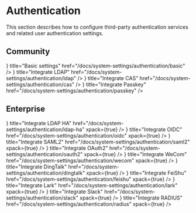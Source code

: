  
# Authentication

This section describes how to configure third-party authentication services and related user authentication settings.

## Community
<Cards>
  <Card
    icon={<Icon name="settings"/>}
    title="Basic settings"
    href="/docs/system-settings/authentication/basic"
  />
</Cards>

<Cards>
  <Card
    icon={<Icon name="settings"/>}
    title="Integrate LDAP"
    href="/docs/system-settings/authentication/ldap"
  />
  <Card
    icon={<Icon name="settings"/>}
    title="Integrate CAS"
    href="/docs/system-settings/authentication/cas"
  />
  <Card
    icon={<Icon name="settings"/>}
    title="Integrate Passkey"
    href="/docs/system-settings/authentication/passkey"
  />
</Cards>

## Enterprise

<Cards>
  <Card
    icon={<Icon name="settings"/>}
    title="Integrate LDAP HA"
    href="/docs/system-settings/authentication/ldap-ha"
    xpack={true}
  />
  <Card
    icon={<Icon name="settings"/>}
    title="Integrate OIDC"
    href="/docs/system-settings/authentication/oidc"
    xpack={true}
  />
  <Card
    icon={<Icon name="settings"/>}
    title="Integrate SAML2"
    href="/docs/system-settings/authentication/saml2"
    xpack={true}
  />
  <Card
    icon={<Icon name="settings"/>}
    title="Integrate OAuth2"
    href="/docs/system-settings/authentication/oauth2"
    xpack={true}
  />
  <Card
    icon={<Icon name="settings"/>}
    title="Integrate WeCom"
    href="/docs/system-settings/authentication/wecom"
    xpack={true}
  />
  <Card
    icon={<Icon name="settings"/>}
    title="Integrate DingTalk"
    href="/docs/system-settings/authentication/dingtalk"
    xpack={true}
  />
  <Card
    icon={<Icon name="settings"/>}
    title="Integrate FeiShu"
    href="/docs/system-settings/authentication/feishu"
    xpack={true}
  />
  <Card
    icon={<Icon name="settings"/>}
    title="Integrate Lark"
    href="/docs/system-settings/authentication/lark"
    xpack={true}
  />
  <Card
    icon={<Icon name="settings"/>}
    title="Integrate Slack"
    href="/docs/system-settings/authentication/slack"
    xpack={true}
  />
  <Card
    icon={<Icon name="settings"/>}
    title="Integrate RADIUS"
    href="/docs/system-settings/authentication/radius"
    xpack={true}
  />
</Cards>
